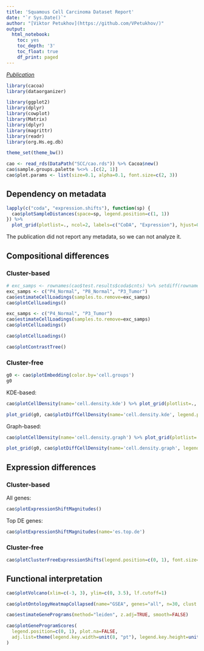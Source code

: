 ```yaml
---
title: 'Squamous Cell Carcinoma Dataset Report'
date: "`r Sys.Date()`"
author: "[Viktor Petukhov](https://github.com/VPetukhov/)"
output:
  html_notebook:
    toc: yes
    toc_depth: '3'
    toc_float: true
    df_print: paged
---
```


[*Publication*](https://www.sciencedirect.com/science/article/pii/S0092867420306723)

```r
library(cacoa)
library(dataorganizer)

library(ggplot2)
library(dplyr)
library(cowplot)
library(Matrix)
library(dplyr)
library(magrittr)
library(readr)
library(org.Hs.eg.db)

theme_set(theme_bw())
```

```r
cao <- read_rds(DataPath("SCC/cao.rds")) %>% Cacoa$new()
cao$sample.groups.palette %<>% .[c(2, 1)]
cao$plot.params <- list(size=0.1, alpha=0.1, font.size=c(2, 3))
```

## Dependency on metadata

```r
lapply(c("coda", "expression.shifts"), function(sp) {
  cao$plotSampleDistances(space=sp, legend.position=c(1, 1))
}) %>%
  plot_grid(plotlist=., ncol=2, labels=c("CoDA", "Expression"), hjust=0, label_x=0.02, label_y=0.99)
```

The publication did not report any metadata, so we can not analyze it.

## Compositional differences

### Cluster-based

```r
# exc_samps <- rownames(cao$test.results$coda$cnts) %>% setdiff(rownames(cao_old$test.results$coda$cnts))
exc_samps <- c("P4_Normal", "P8_Normal", "P3_Tumor")
cao$estimateCellLoadings(samples.to.remove=exc_samps)
cao$plotCellLoadings()
```

```r
exc_samps <- c("P4_Normal", "P3_Tumor")
cao$estimateCellLoadings(samples.to.remove=exc_samps)
cao$plotCellLoadings()
```

```r
cao$plotCellLoadings()
```

```r
cao$plotContrastTree()
```

### Cluster-free

```r
g0 <- cao$plotEmbedding(color.by='cell.groups')
g0
```

KDE-based:

```r
cao$plotCellDensity(name='cell.density.kde') %>% plot_grid(plotlist=., ncol=2)
```

```r
plot_grid(g0, cao$plotDiffCellDensity(name='cell.density.kde', legend.position=c(0, 1)), ncol=2)
```

Graph-based:

```r
cao$plotCellDensity(name='cell.density.graph') %>% plot_grid(plotlist=., ncol=2)
```

```r
plot_grid(g0, cao$plotDiffCellDensity(name='cell.density.graph', legend.position=c(0, 1)), ncol=2)
```

## Expression differences

### Cluster-based

All genes:

```r
cao$plotExpressionShiftMagnitudes()
```

Top DE genes:

```r
cao$plotExpressionShiftMagnitudes(name='es.top.de')
```

### Cluster-free

```r
cao$plotClusterFreeExpressionShifts(legend.position=c(0, 1), font.size=c(2, 3))
```

## Functional interpretation

```r
cao$plotVolcano(xlim=c(-3, 3), ylim=c(0, 3.5), lf.cutoff=1)
```

```r
cao$plotOntologyHeatmapCollapsed(name="GSEA", genes="all", n=30, clust.method="ward.D")
```

```r
cao$estimateGenePrograms(method="leiden", z.adj=TRUE, smooth=FALSE)
```

```r
cao$plotGeneProgramScores(
  legend.position=c(0, 1), plot.na=FALSE, 
  adj.list=theme(legend.key.width=unit(8, "pt"), legend.key.height=unit(12, "pt"))
)
```
